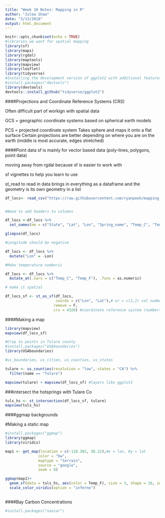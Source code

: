 ```yaml
---
title: "Week 10 Notes: Mapping in R"
author: "Julea Shaw"
date: "3/13/2018"
output: html_document
---
```


```r
knitr::opts_chunk$set(echo = TRUE)
#libraries we want for spatial mapping
library(sf)
library(maps)
library(rgdal)
library(maptools)
library(mapview)
library(leaflet)
library(tidyverse)
#Installing the development version of ggplot2 with additional features that have not been released yet (need it for geom_sf )
#install.packages("devtools")
library(devtools)
devtools::install_github("tidyverse/ggplot2")

```

####Projections and Coordinate Reference Systems (CRS)

Often difficult part of workign with spatial data

GCS = geographic coordinate systems 
based on spherical earth models 

PCS = projected coordinate system
Takes sphere and maps it onto a flat surface
Certain projections are better depending on where you are on the earth
(middle is most accurate, edges stretched)



####Point data
sf is mainly for vector based data (poly-lines, polygons, point data)

moving away from rgdal because sf is easier to work with

sf vignettes to help you learn to use


st_read to read in data
brings in everything as a dataframe and the geometry is its own geometry in a list

```r

df_locs<- read_csv("https://raw.githubusercontent.com/ryanpeek/mapping_in_R/master/data/hotsprings_CA.csv")


#Need to add headers to columns

df_locs <-df_locs %>% 
  set_names(nm = c("State", "Lat", "Lon", "Spring_name", "Temp_C", "Temp_F", "Area", "USGS_Quad"))

glimpse(df_locs)

#Longitude should be negative

df_locs <- df_locs %>% 
  mutate("Lon" = -Lon)

#Make temperature numberic

df_locs <- df_locs %>% 
  mutate_at(.vars = c("Temp_C", "Temp_F"), .funs = as.numeric) 

# make it spatial

df_locs_sf <- st_as_sf(df_locs, 
                       coords = c("Lon", "Lat"),# or = c(3,2) col numbers
                      remove = F,
                      crs = 4326) #coordinate reference system (numbers for each projection), This is a WGS84 GCS  
```
####Making a map
```r
library(mapview)
mapview(df_locs_sf)

#Crop to points in Tulare county
#install.packages("USAboundaries")
library(USAboundaries)

#us_boundaries, us_cities, us_counties, us_states

tulare <- us_counties(resolution = "low", states = "CA") %>% 
  filter(name == "Tulare")

mapview(tulare) + mapview(df_locs_sf) #layers like ggplot2


```
###intersect the hotsprings with Tulare Co

```r
tuls_hs <- st_intersection(df_locs_sf, tulare)
mapview(tuls_hs)
```
####ggmap backgrounds

#Making a static map
```r
#install.packages("ggmap")
library(ggmap)
library(viridis)

map1 <- get_map(location = c(-118.302, 36.22),#x = lon, #y = lat
               color = "bw", 
               maptype = "terrain",
               source = "google",
               zoom = 8)

ggmap(map1)+
  geom_sf(data = tuls_hs, aes(color = Temp_F), size = 3, shape = 16, inherit.aes = FALSE)+
  scale_color_viridis(option = "inferno")
  
```


####Bay Carbon Concentrations

```r
#install.packages("naniar")
```




